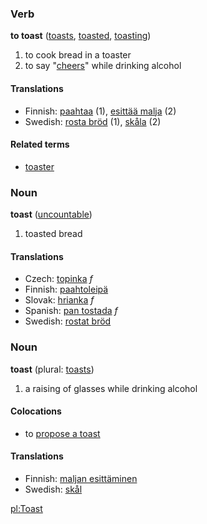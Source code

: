 ===Verb===
'''to toast''' ([[toasts]], [[toasted]], [[toasting]])

#to cook bread in a toaster
#to say "[[cheers]]" while drinking alcohol

==== Translations ====
*Finnish: [[paahtaa]] (1), [[esittää malja]] (2)
*Swedish: [[rosta bröd]] (1), [[skåla]] (2)

====Related terms====
*[[toaster]]

===Noun===
'''toast''' ([[uncountable]])

# toasted bread

==== Translations ====
*Czech: [[topinka]] ''f''
*Finnish: [[paahtoleipä]]
*Slovak: [[hrianka]] ''f''
*Spanish: [[pan tostada]] ''f''
*Swedish: [[rostat bröd]]

===Noun===
'''toast''' (plural: [[toasts]])

# a raising of glasses while drinking alcohol

====Colocations====<!-- not sure of spelling -->
*to [[propose a toast]]

==== Translations ====
*Finnish: [[maljan esittäminen]]
*Swedish: [[skål]]

[[pl:Toast]]